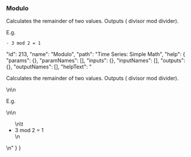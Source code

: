 ### Modulo

Calculates the remainder of two values. Outputs ( divisor mod divider).  



E.g.  





	- 3 mod 2 = 1










  "id": 213,
  "name": "Modulo",
  "path": "Time Series: Simple Math",
  "help": {
    "params": {},
    "paramNames": [],
    "inputs": {},
    "inputNames": [],
    "outputs": {},
    "outputNames": [],
    "helpText": "<p>Calculates the remainder of two values. Outputs ( divisor mod divider).</p>\n\n<p>E.g.</p>\n\n<ul>\n\t<li>3 mod 2 = 1</li>\n</ul>\n"
  }
}